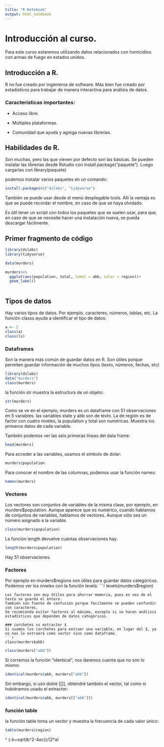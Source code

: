```yaml
---
title: "R Notebook"
output: html_notebook
---
```


# Introducción al curso.

Para este curso estaremos utilizando datos relacionados con homicidios con armas de fuego en estados unidos.

## Introducción a R.

R no fue creado por ingenieros de software. Más bien fue creado por estadísticos para trabajar de manera interactiva para análisis de datos.

### Características importantes:

-   Acceso libre.

-   Múltiples plataformas.

-   Comunidad que ayuda y agrega nuevas librerías.

## Habilidades de R.

Son muchas, pero las que vienen por defecto son las básicas. Se pueden instalar las librerías desde Rstudio con install.package("paquete"). Luego cargarlas con library(paquete)

podemos instalar varios paquetes en un comando:

```r
install.packages(c("dslabs", "tidyverse")
```

También se puede usar desde el menú desplegable tools. Allí la ventaja es que se puede recordar el nombre, en caso de que se haya olvidado.

Es útil tener un script con todos los paquetes que se suelen usar, para que, en caso de que se necesite hacer una instalación nueva, se pueda descargar fácilmente.

## Primer fragmento de código

```r
library(dslabs)
library(tidyverse)

data(murders)

murders%>%
  ggplot(aes(population, total, label = abb, color = region))+
  geom_label()
  
```
## Tipos de datos
Hay varios tipos de datos. Por ejemplo, caracteres, números, tablas, etc. 
La función classs ayuda a identificar el tipo de datos:
```r
a <- 2
class(a)
class(ls)
```

### Dataframes

Son la manera más común de guardar datos en R. Son útiles porque permiten guardar información de muchos tipos (texto, números, fechas, etc)

```r
library(dslabs)
data("murders")
class(murders)
```
la función str muestra la estructura de un objeto: 
```r
str(murders)
```

Como se ve en el ejemplo, murders es un dataframe con 51 observaciones en 5 variables. 
las variables state y abb son de texto. La de región es de factor con cuatro niveles, la population y total son numéricas. Muestra los primeros datos de cada variable. 


También podemos ver las seis primeras líneas del data frame:
```r
head(murders)
```
Para acceder a las variables, usamos el símbolo de dolar: 
```r
murders$population
```
Para conocer el nombre de las columnas, podemos usar la función names: 
```r
names(murders)
```

### Vectores

Los vectores son conjuntos de variables de la misma clase, por ejemplo, en murders$population. Aunque aparece que es numérico, cuando hablamos de conjuntos de variables, hablamos de vectores. Aunque sólo sea un número asignado a la variable. 

```r
class(murders$population)
```

La función length devuelve cuántas observaciones hay: 
```r
length(murders$population)
```
 Hay 51 observaciones. 

### Factores

Por ejemplo en murders$regions son útiles para guardar datos categóricos. Podemos ver los niveles con la función levels:
```r
levels(murders$region)
```
Los factores son muy útiles para ahorrar memoria, pues en vez de el texto se guarda el entero. 
También son fuente de confusión porque fácilmente se pueden confundir con caracteres. 
Se recomienda evitar factores al máximo, excepto si se hacen análisis estadísticos que dependen de datos categóricos. 

### corchetes vs extractor $
Si usamos los corchetes para extraer una variable, en lugar del $, ya no nos lo extraerá como vector sino como dataframe. 
```r
class(murders$abb)
```

```r
class(murders["abb"])
```

Si corremos la función "identical", nos daremos cuenta que no son lo mismo: 
```r
identical(murders$abb, murders["abb"])
```

Sin embargo, si uso doble [[]], obtendré también el vector, tal como si hubiéramos usado el extractor: 

```r
identical(murders$abb, murders[["abb"]])
```

### función table
la función table toma un vector y muestra la frecuencia de cada valor único:
```r
table(murders$region)
```
^
(-b+sqrt(b^2-4*a*c))/(2*a)